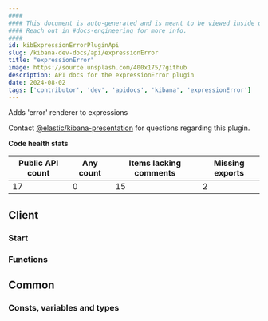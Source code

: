 ```yaml
---
####
#### This document is auto-generated and is meant to be viewed inside our experimental, new docs system.
#### Reach out in #docs-engineering for more info.
####
id: kibExpressionErrorPluginApi
slug: /kibana-dev-docs/api/expressionError
title: "expressionError"
image: https://source.unsplash.com/400x175/?github
description: API docs for the expressionError plugin
date: 2024-08-02
tags: ['contributor', 'dev', 'apidocs', 'kibana', 'expressionError']
---
```


Adds 'error' renderer to expressions

Contact [@elastic/kibana-presentation](https://github.com/orgs/elastic/teams/kibana-presentation) for questions regarding this plugin.

**Code health stats**

| Public API count  | Any count | Items lacking comments | Missing exports |
|-------------------|-----------|------------------------|-----------------|
| 17 | 0 | 15 | 2 |

## Client

### Start
<DocDefinitionList data={[expressionErrorObj.client.start]}/>

### Functions
<DocDefinitionList data={expressionErrorObj.client.functions}/>

## Common

### Consts, variables and types
<DocDefinitionList data={expressionErrorObj.common.misc}/>

